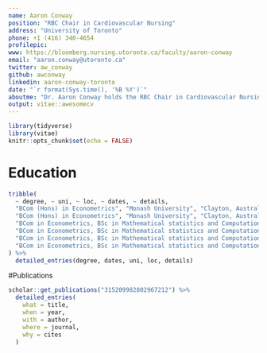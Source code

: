 ```yaml
---
name: Aaron Conway
position: "RBC Chair in Cardiovascular Nursing"
address: "University of Toronto"
phone: +1 (416) 340-4654
profilepic: 
www: https://bloomberg.nursing.utoronto.ca/faculty/aaron-conway
email: "aaron.conway@utoronto.ca"
twitter: aw_conway
github: awconway
linkedin: aaron-conway-toronto
date: "`r format(Sys.time(), '%B %Y')`"
aboutme: "Dr. Aaron Conway holds the RBC Chair in Cardiovascular Nursing Research at the Peter Munk Cardiac Centre and the University of Toronto. His research aims to improve patient safety during procedural sedation and analgesia."
output: vitae::awesomecv
---
```


```r
library(tidyverse)
library(vitae)
knitr::opts_chunk$set(echo = FALSE)
```

# Education
```r
tribble(
  ~ degree, ~ uni, ~ loc, ~ dates, ~ details,
  "BCom (Hons) in Econometrics", "Monash University", "Clayton, Australia", "Mar. 2017 - Nov. 2017", "GPA of 3.875, WAM of 86.625",
  "BCom (Hons) in Econometrics", "Monash University", "Clayton, Australia", "Mar. 2017 - Nov. 2017", "Best in class for: Advanced statistical modelling (ETC3580), Bayesian time series econometrics (ETC4541), Applied econometrics 2 (ETC4410), Advanced topics in computational science (FIT4012), Honours Research Project (ETC4860)",
  "BCom in Econometrics, BSc in Mathematical statistics and Computational Science", "Monash University", "Clayton, Australia", "Mar. 2013 - Nov. 2016", "GPA of 3.688, WAM of 85.385",
  "BCom in Econometrics, BSc in Mathematical statistics and Computational Science", "Monash University", "Clayton, Australia", "Mar. 2013 - Nov. 2016", "Mentored in the Access Monash Ambassador Program (2015 and 2016)",
  "BCom in Econometrics, BSc in Mathematical statistics and Computational Science", "Monash University", "Clayton, Australia", "Mar. 2013 - Nov. 2016", "Participated in the Vice-Chancellor's Ancora Imparo Student Leadership Program (2014)",
  "BCom in Econometrics, BSc in Mathematical statistics and Computational Science", "Monash University", "Clayton, Australia", "Mar. 2013 - Nov. 2016", "Best in class for: Business analytics (ETC3450), Business forecasting (ETC2450), Algorithms and data structures (FIT2004), Time series analysis for business and economics (ETC3450)"
) %>% 
  detailed_entries(degree, dates, uni, loc, details)
```

 #Publications
 
```r
scholar::get_publications("315209982802967212") %>% 
  detailed_entries(
    what = title,
    when = year,
    with = author,
    where = journal,
    why = cites
  )
```
 
